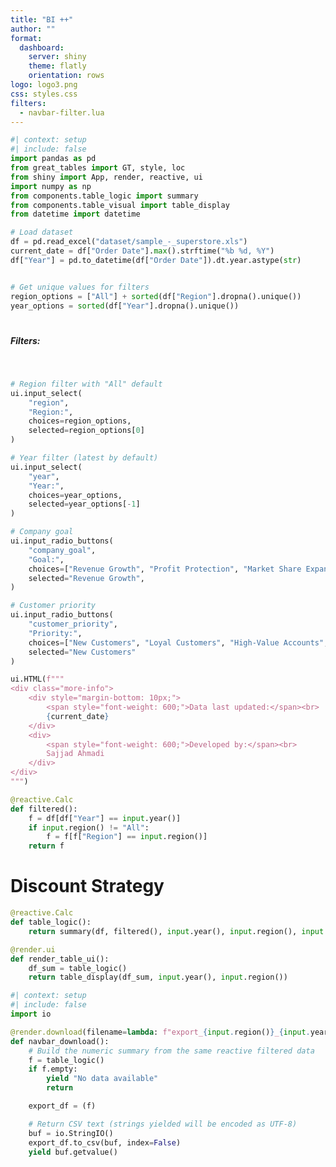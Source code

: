 ```yaml
---
title: "BI ++"
author: ""
format: 
  dashboard:
    server: shiny
    theme: flatly
    orientation: rows
logo: logo3.png    
css: styles.css
filters:
  - navbar-filter.lua
---
```


```python
#| context: setup
#| include: false
import pandas as pd
from great_tables import GT, style, loc
from shiny import App, render, reactive, ui
import numpy as np
from components.table_logic import summary
from components.table_visual import table_display
from datetime import datetime

# Load dataset
df = pd.read_excel("dataset/sample_-_superstore.xls")
current_date = df["Order Date"].max().strftime("%b %d, %Y")
df["Year"] = pd.to_datetime(df["Order Date"]).dt.year.astype(str)


# Get unique values for filters
region_options = ["All"] + sorted(df["Region"].dropna().unique())
year_options = sorted(df["Year"].dropna().unique())
```


# {.sidebar}

##### Filters:
<br>
```python

# Region filter with "All" default
ui.input_select(
    "region", 
    "Region:", 
    choices=region_options, 
    selected=region_options[0]
)

# Year filter (latest by default)
ui.input_select(
    "year", 
    "Year:", 
    choices=year_options, 
    selected=year_options[-1]
)

# Company goal
ui.input_radio_buttons(
    "company_goal", 
    "Goal:", 
    choices=["Revenue Growth", "Profit Protection", "Market Share Expansion", "Customer Retention"], 
    selected="Revenue Growth",
)

# Customer priority
ui.input_radio_buttons(
    "customer_priority", 
    "Priority:", 
    choices=["New Customers", "Loyal Customers", "High-Value Accounts", "All Segments"], 
    selected="New Customers"
)

ui.HTML(f"""
<div class="more-info">
    <div style="margin-bottom: 10px;">
        <span style="font-weight: 600;">Data last updated:</span><br>
        {current_date}
    </div>
    <div>
        <span style="font-weight: 600;">Developed by:</span><br>
        Sajjad Ahmadi
    </div>
</div>
""")

@reactive.Calc
def filtered():
    f = df[df["Year"] == input.year()]
    if input.region() != "All":
        f = f[f["Region"] == input.region()]
    return f

```


# Discount Strategy
```python
@reactive.Calc
def table_logic():
    return summary(df, filtered(), input.year(), input.region(), input.company_goal(), input.customer_priority()  )

@render.ui
def render_table_ui():
    df_sum = table_logic()
    return table_display(df_sum, input.year(), input.region())
```


```python
#| context: setup
#| include: false
import io

@render.download(filename=lambda: f"export_{input.region()}_{input.year()}.csv")
def navbar_download():
    # Build the numeric summary from the same reactive filtered data
    f = table_logic()                      
    if f.empty:
        yield "No data available"
        return

    export_df = (f)

    # Return CSV text (strings yielded will be encoded as UTF-8)
    buf = io.StringIO()
    export_df.to_csv(buf, index=False)
    yield buf.getvalue()
```